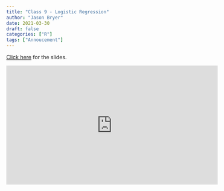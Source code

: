 ```yaml
---
title: "Class 9 - Logistic Regression"
author: "Jason Bryer"
date: 2021-03-30
draft: false
categories: ["R"]
tags: ["Annoucement"]
---
```


[Click here](/slides/2021-03-30-Logistic_Regression.html) for the slides.

<iframe width="560" height="315" src="https://www.youtube.com/embed/LD-lUvLs--c" frameborder="0" allow="accelerometer; autoplay; clipboard-write; encrypted-media; gyroscope; picture-in-picture" allowfullscreen></iframe>
